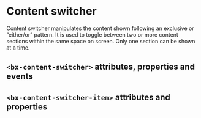 
# Content switcher

Content switcher manipulates the content shown following an exclusive or “either/or” pattern. It is used to toggle between two or more content sections within the same space on screen. Only one section can be shown at a time.

<Preview withToolbar>
  <Story id="components-content-switcher--default-story" height="160px" />
</Preview>

## `<bx-content-switcher>` attributes, properties and events

<Props of="bx-content-switcher" />

## `<bx-content-switcher-item>` attributes and properties

<Props of="bx-content-switcher-item" />

